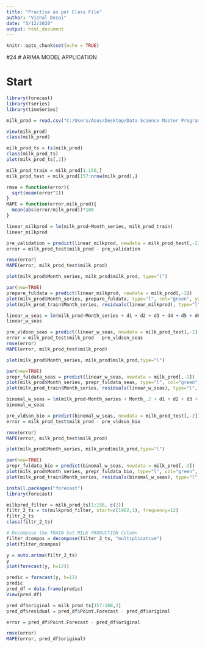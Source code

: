 ---
title: "Practise as per Class File"
author: "Vishal Desai"
date: "5/12/2020"
output: html_document
---

```{r setup, include=FALSE}
knitr::opts_chunk$set(echo = TRUE)
```

#24
# ARIMA MODEL APPLICATION

# Start

```{r IMPORT DATASET}

library(forecast)
library(tseries)
library(timeSeries)

```

```{r IMPORT DATASET}

milk_prod = read.csv("C:/Users/Asus/Desktop/Data Science Master Program/Edureka_Studies/R Certification/009 TIME SERIES/Milk_Prod_Edited.csv", header = TRUE)

View(milk_prod)
class(milk_prod)

```

```{r CONVERT TO TIME SERIES FORMAT}

milk_prod_ts = ts(milk_prod)
class(milk_prod_ts)
plot(milk_prod_ts[,2])
```

```{r DATA SPLIT INTO TRAIN & TEST SET}

milk_prod_train = milk_prod[1:156,]
milk_prod_test = milk_prod[157:nrow(milk_prod),]

```

```{r DEFINE RMSE & MAPE FUNCTION}

rmse = function(error){
  sqrt(mean(error^2))
}
MAPE = function(error,milk_prod){
  mean(abs(error/milk_prod))*100  
}

```

```{r LINEAR TREND MODEL}

linear_milkprod = lm(milk_prod~Month_series, milk_prod_train)
linear_milkprod

pre_validation = predict(linear_milkprod, newdata = milk_prod_test[,-2])
error = milk_prod_test$milk_prod - pre_validation

rmse(error)
MAPE(error, milk_prod_test$milk_prod)

plot(milk_prod$Month_series, milk_prod$milk_prod, type="l")

par(new=TRUE)
prepare_fuldata = predict(linear_milkprod, newdata = milk_prod[,-2])
plot(milk_prod$Month_series, prepare_fuldata, type="l", col="green", yaxt="n",ylab="")
plot(milk_prod_train$Month_series, residuals(linear_milkprod), type="l", col="black")

```

```{r LINEAR TREND WITH SEASONALITY}

linear_w_seas = lm(milk_prod~Month_series + d1 + d2 + d3 + d4 + d5 + d6 + d7 + d8 + d9 + d10 + d11, milk_prod_train)
linear_w_seas

pre_vldson_seas = predict(linear_w_seas, newdata = milk_prod_test[,-2])
error = milk_prod_test$milk_prod - pre_vldson_seas
rmse(error)
MAPE(error, milk_prod_test$milk_prod)

plot(milk_prod$Month_series, milk_prod$milk_prod,type="l")

par(new=TRUE)
prepr_fuldata_seas = predict(linear_w_seas, newdata = milk_prod[,-2])
plot(milk_prod$Month_series, prepr_fuldata_seas, type="l", col="green", yaxt="n",ylab="")
plot(milk_prod_train$Month_series, residuals(linear_w_seas), type="l", col="black")

```

```{r BINOMIAL TREND WITH SEASONALITY}

binomal_w_seas = lm(milk_prod~Month_series + Month_.2 + d1 + d2 + d3 + d4 + d5 + d6 + d7 + d8 + d9 + d10 + d11, milk_prod_train)
binomal_w_seas

pre_vldson_bio = predict(binomal_w_seas, newdata = milk_prod_test[,-2])
error = milk_prod_test$milk_prod - pre_vldson_bio

rmse(error)
MAPE(error, milk_prod_test$milk_prod)

plot(milk_prod$Month_series, milk_prod$milk_prod,type="l")

par(new=TRUE)
prepr_fuldata_bio = predict(binomal_w_seas, newdata = milk_prod[,-2])
plot(milk_prod$Month_series, prepr_fuldata_bio, type="l", col="green", yaxt="n",ylab="")
plot(milk_prod_train$Month_series, residuals(binomal_w_seas), type="l", col="black")

```

```{r ARIMA MODEL}

install.packages("forecast")
library(forecast)

milkprod_filter = milk_prod_ts[1:156, c(2)]
filtr_2_ts = ts(milkprod_filter, start=c(1962,1), frequency=12)
filtr_2_ts
class(filtr_2_ts)

# Decompose the TRAIN Set MILK PRODUCTION Column
filter_dcompos = decompose(filter_2_ts, "multiplicative")
plot(filter_dcompos)

y = auto.arima(filtr_2_ts)
y
plot(forecast(y, h=12))

predic = forecast(y, h=12)
predic
pred_df = data.frame(predic)
View(pred_df)

pred_df$original = milk_prod_ts[157:168,2]
pred_df$residual = pred_df$Point.Forecast - pred_df$original

error = pred_df$Point.Forecast - pred_df$original

rmse(error)
MAPE(error, pred_df$original)


```

